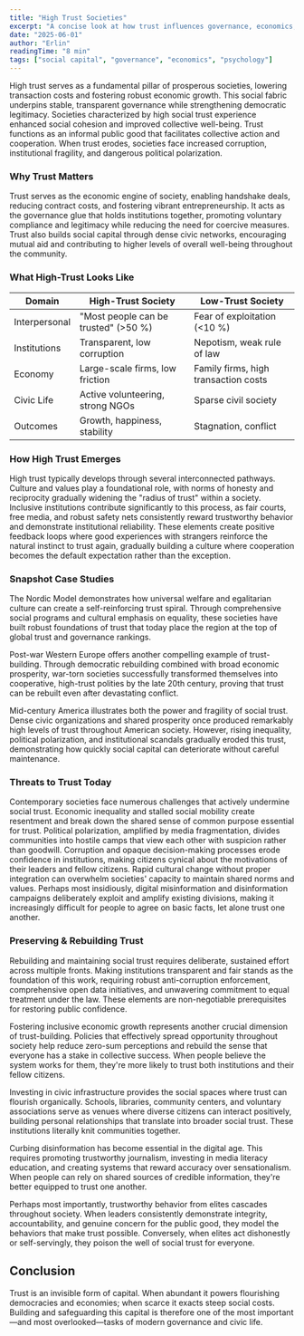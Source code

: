 ```yaml
---
title: "High Trust Societies"
excerpt: "A concise look at how trust influences governance, economics, and social life."
date: "2025-06-01"
author: "Erlin"
readingTime: "8 min"
tags: ["social capital", "governance", "economics", "psychology"]
---
```


High trust serves as a fundamental pillar of prosperous societies, lowering transaction costs and fostering robust economic growth. This social fabric underpins stable, transparent governance while strengthening democratic legitimacy. Societies characterized by high social trust experience enhanced social cohesion and improved collective well-being. Trust functions as an informal public good that facilitates collective action and cooperation. When trust erodes, societies face increased corruption, institutional fragility, and dangerous political polarization.

### Why Trust Matters

Trust serves as the economic engine of society, enabling handshake deals, reducing contract costs, and fostering vibrant entrepreneurship. It acts as the governance glue that holds institutions together, promoting voluntary compliance and legitimacy while reducing the need for coercive measures. Trust also builds social capital through dense civic networks, encouraging mutual aid and contributing to higher levels of overall well-being throughout the community.

### What High-Trust Looks Like

| Domain | High-Trust Society | Low-Trust Society |
| --- | --- | --- |
| Interpersonal | "Most people can be trusted" (>50 %) | Fear of exploitation (<10 %) |
| Institutions | Transparent, low corruption | Nepotism, weak rule of law |
| Economy | Large-scale firms, low friction | Family firms, high transaction costs |
| Civic Life | Active volunteering, strong NGOs | Sparse civil society |
| Outcomes | Growth, happiness, stability | Stagnation, conflict |

### How High Trust Emerges

High trust typically develops through several interconnected pathways. Culture and values play a foundational role, with norms of honesty and reciprocity gradually widening the "radius of trust" within a society. Inclusive institutions contribute significantly to this process, as fair courts, free media, and robust safety nets consistently reward trustworthy behavior and demonstrate institutional reliability. These elements create positive feedback loops where good experiences with strangers reinforce the natural instinct to trust again, gradually building a culture where cooperation becomes the default expectation rather than the exception.

### Snapshot Case Studies

The Nordic Model demonstrates how universal welfare and egalitarian culture can create a self-reinforcing trust spiral. Through comprehensive social programs and cultural emphasis on equality, these societies have built robust foundations of trust that today place the region at the top of global trust and governance rankings.

Post-war Western Europe offers another compelling example of trust-building. Through democratic rebuilding combined with broad economic prosperity, war-torn societies successfully transformed themselves into cooperative, high-trust polities by the late 20th century, proving that trust can be rebuilt even after devastating conflict.

Mid-century America illustrates both the power and fragility of social trust. Dense civic organizations and shared prosperity once produced remarkably high levels of trust throughout American society. However, rising inequality, political polarization, and institutional scandals gradually eroded this trust, demonstrating how quickly social capital can deteriorate without careful maintenance.

### Threats to Trust Today

Contemporary societies face numerous challenges that actively undermine social trust. Economic inequality and stalled social mobility create resentment and break down the shared sense of common purpose essential for trust. Political polarization, amplified by media fragmentation, divides communities into hostile camps that view each other with suspicion rather than goodwill. Corruption and opaque decision-making processes erode confidence in institutions, making citizens cynical about the motivations of their leaders and fellow citizens. Rapid cultural change without proper integration can overwhelm societies' capacity to maintain shared norms and values. Perhaps most insidiously, digital misinformation and disinformation campaigns deliberately exploit and amplify existing divisions, making it increasingly difficult for people to agree on basic facts, let alone trust one another.

### Preserving & Rebuilding Trust

Rebuilding and maintaining social trust requires deliberate, sustained effort across multiple fronts. Making institutions transparent and fair stands as the foundation of this work, requiring robust anti-corruption enforcement, comprehensive open data initiatives, and unwavering commitment to equal treatment under the law. These elements are non-negotiable prerequisites for restoring public confidence.

Fostering inclusive economic growth represents another crucial dimension of trust-building. Policies that effectively spread opportunity throughout society help reduce zero-sum perceptions and rebuild the sense that everyone has a stake in collective success. When people believe the system works for them, they're more likely to trust both institutions and their fellow citizens.

Investing in civic infrastructure provides the social spaces where trust can flourish organically. Schools, libraries, community centers, and voluntary associations serve as venues where diverse citizens can interact positively, building personal relationships that translate into broader social trust. These institutions literally knit communities together.

Curbing disinformation has become essential in the digital age. This requires promoting trustworthy journalism, investing in media literacy education, and creating systems that reward accuracy over sensationalism. When people can rely on shared sources of credible information, they're better equipped to trust one another.

Perhaps most importantly, trustworthy behavior from elites cascades throughout society. When leaders consistently demonstrate integrity, accountability, and genuine concern for the public good, they model the behaviors that make trust possible. Conversely, when elites act dishonestly or self-servingly, they poison the well of social trust for everyone.

## Conclusion

Trust is an invisible form of capital. When abundant it powers flourishing democracies and economies; when scarce it exacts steep social costs. Building and safeguarding this capital is therefore one of the most important—and most overlooked—tasks of modern governance and civic life.
